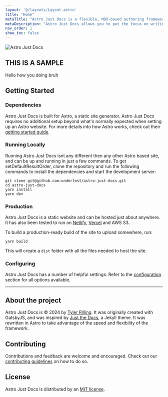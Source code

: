 ```yaml
---
layout: '@/layouts/Layout.astro'
title: "Home"
metaTitle: "Astro Just Docs is a flexible, MDX-based authoring framework"
metaDescription: "Astro Just Docs allows you to put the focus on writing documentation, while giving you powerful styling options."
nav_order: 1
show_toc: false
---
```


<img alt="Astro Just Docs" class="block mb-11" src="/AstroJustDocs-Banner.jpg" />


## THIS IS A SAMPLE

Hello how you doing bruh

## Getting Started 

### Dependencies

Astro Just Docs is built for Astro, a static site generator. Astro Just Docs requires no additional setup beyond what's normally expected when setting up an Astro website. For more details into how Astro works, check out their [getting started guide](https://docs.astro.build/en/getting-started/). 

### Running Locally

Running Astro Just Docs isnt any different then any other Astro based site, and can be up and running in just a few commands. To get setDefaultResultOrder, clone the repository and run the following commands to install the dependencies and start the development server:

```shell
git clone git@github.com:underlost/astro-just-docs.git
cd astro-just-docs
yarn install
yarn dev
```

### Production

Astro Just Docs is a static website and can be hosted just about anywhere. It has also been tested to run on [Netlify](https://www.netlify.com/), [Vercel](https://vercel.com/) and AWS S3.

To build a production-ready build of the site to upload somewhere, run: 

```shell
yarn build
```

This will create a `dist` folder with all the files needed to host the site.

### Configuring 

Astro Just Docs has a number of helpful settings. Refer to the [configuration](/configuration/) section for all options available.

***

## About the project

Astro Just Docs is © 2024 by [Tyler Rilling](https://underlost.net/). It was originally created with GatsbyJS, and was inspired by [Just the Docs](https://just-the-docs.com/), a Jekyll theme. It was rewritten in Astro to take advantage of the speed and flexibility of the framework.

## Contributing

Contributions and feedback are welcome and encouraged. Check out our [contributing guidelines](https://github.com/underlost/just-docs/tree/master/CONTRIBUTING.md) on how to do so.

## License

Astro Just Docs is distributed by an [MIT license](https://github.com/underlost/just-docs/tree/master/LICENSE).